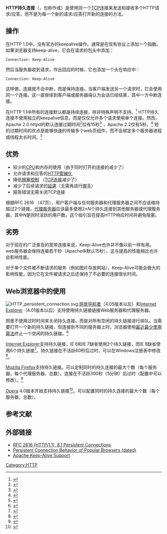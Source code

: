 {{noteTA|G1=IT}}
{{HTTP}}
'''HTTP持久连接'''（{{Lang-en|'''HTTP persistent connection'''}}，也称作{{Lang|en|'''HTTP keep-alive'''}}或{{Lang|en|'''HTTP connection reuse'''}}）是使用同一个[[传输控制协议|TCP]]连接来发送和接收多个HTTP请求/应答，而不是为每一个新的请求/应答打开新的连接的方法。

== 操作 ==
在HTTP 1.0中，没有官方的keepalive操作。通常是在现有协议上添加一个指数。如果浏览器支持keep-alive，它会在请求的包头中添加：
 Connection: Keep-Alive
然后当服务器收到请求，作出回应的时候，它也添加一个头在响应中：
 Connection: Keep-Alive
这样做，连接就不会中断，而是保持连接。当客户端发送另一个请求时，它会使用同一个连接。这一直继续到客户端或服务器端认为会话已经结束，其中一方中断连接。 

在HTTP 1.1中所有的连接默认都是持续连接，除非特殊声明不支持。<ref>{{Cite web |url=http://tools.ietf.org/html/rfc2616#section-8.1 |title=Persistent HTTP Connections in RFC 2616 "Hypertext Transfer Protocol -- HTTP/1.1" |accessdate=2012-01-19 |archive-date=2011-03-07 |archive-url=https://web.archive.org/web/20110307142107/http://tools.ietf.org/html/rfc2616#section-8.1 |dead-url=no }}</ref> HTTP持久连接不使用独立的keepalive信息，而是仅仅允许多个请求使用单个连接。然而，Apache 2.0 httpd的默认连接过期时间<ref>{{Cite web |url=http://httpd.apache.org/docs/2.1/mod/core.html#keepalive |title=Apache HTTP Server - KeepAlive Directive |accessdate=2012-01-19 |archive-date=2012-01-21 |archive-url=https://web.archive.org/web/20120121073949/http://httpd.apache.org/docs/2.1/mod/core.html#keepalive |dead-url=yes }}</ref>仅有15秒<ref>{{Cite web |url=http://httpd.apache.org/docs/2.0/mod/core.html#keepalivetimeout |title=Apache HTTP Server 2.0 - KeepAliveTimeout Directive |access-date=2012-01-19 |archive-url=https://web.archive.org/web/20130503121401/http://httpd.apache.org/docs/2.0/mod/core.html#keepalivetimeout |archive-date=2013-05-03 |dead-url=yes }}</ref> ，Apache 2.2仅有5秒。<ref>{{Cite web |url=http://httpd.apache.org/docs/2.2/mod/core.html#keepalivetimeout |title=Apache HTTP Server 2.2 - KeepAliveTimeout Directive |accessdate=2012-01-19 |archive-date=2014-05-22 |archive-url=https://web.archive.org/web/20140522123325/http://httpd.apache.org/docs/2.2/mod/core.html#keepalivetimeout |dead-url=yes }}</ref> 短的过期时间的优点是能够快速的传输多个web页组件，而不会绑定多个服务器进程或线程太长时间。<ref>{{cite web |url=http://docforge.com/wiki/Httpd/KeepAlive |title=Httpd/KeepAlive |author=Multiple (wiki) |work=Docforge |accessdate=2010-01-30 |deadurl=yes |archiveurl=https://web.archive.org/web/20100106140535/http://docforge.com/wiki/Httpd/KeepAlive |archivedate=2010-01-06 }}</ref>

== 优势 ==
* 较少的[[CPU|CPU]]和内存的使用（由于同时打开的连接的减少了）
* 允许请求和应答的[[HTTP管線化|HTTP管線化]]
* 降低[[拥塞控制|拥塞控制]] （[[传输控制协议|TCP连接]]减少了）
* 减少了后续请求的[[延遲_(電腦)|延遲]]（无需再进行[[握手_(技术)|握手]]）
* 报告错误无需关闭TCP连接

根据RFC 2616 （47页），用户客户端与任何服务器和代理服务器之间不应该维持超过2个链接。[[代理服务器|代理服务器]]应该最多使用2×<var>N</var>个持久连接到其他服务器或代理服务器，其中<var>N</var>是同时活跃的用户数。这个指引旨在提高HTTP响应时间并避免阻塞。

== 劣势 ==
对于现在的广泛普及的宽带连接来说，Keep-Alive也许并不像以前一样有用。web服务器会保持连接若干秒（Apache中默认15秒），这与提高的性能相比也许会影响性能。

对于单个文件被不断请求的服务（例如图片存放网站），Keep-Alive可能会极大的影响性能，因为它在文件被请求之后还保持了不必要的连接很长时间。

== Web浏览器中的使用 ==
[[Image:HTTP_persistent_connection.svg|thumb]]
[[网景导航者|网景导航者]]（4.05版本以后）和[[Internet_Explorer|Internet Explorer]]（4.01版本以后）支持使用持久链接链接Web服务器和代理服务器。

网景不使用过时时间来关闭持久连接。而是对所有空闲的持久链接进行排队。当需要打开一个新的持久链接，但连接到不同的服务器上时，浏览器使用[[最近最少使用算法|最近最少使用算法]]终止一个空闲的持久链接。<ref>{{cite web | url=http://www.cs.wisc.edu/~cao/papers/persistent-connection.html | title=Persistent Connection Behavior of Popular Browsers | date=1998-12-09 | publisher=University of Wisconsin-Madison | accessdate=2009-07-08 | author=Zhe Wang and Pei Cao | archive-date=2007-04-04 | archive-url=https://web.archive.org/web/20070404025532/http://www.cs.wisc.edu/%7Ecao/papers/persistent-connection.html | dead-url=no }}</ref>

[[Internet_Explorer|Internet Explorer]]支持持久链接，IE 6和IE 7缺省使用2个持久链接，而IE 8缺省使用6个持久链接<ref>{{cite web | url=http://www.stevesouders.com/blog/2008/03/10/ie8-speeds-things-up/ | title=IE8 speeds things up | date=2008-03-10 | publisher=stevesouders.com | accessdate=2009-07-17 | archive-date=2009-08-10 | archive-url=https://web.archive.org/web/20090810230948/http://www.stevesouders.com/blog/2008/03/10/ie8-speeds-things-up/ | dead-url=no }}</ref>。持久链接在不活跃60秒后过时，可以在Windows注册表中修改<ref>{{cite web | url=http://support.microsoft.com/kb/813827 | title=How to change the default keep-alive time-out value in Internet Explorer | date=2007-10-27 | publisher=Microsoft | accessdate=2009-07-17 | archive-date=2009-07-22 | archive-url=https://web.archive.org/web/20090722163626/http://support.microsoft.com/kb/813827 | dead-url=no }}</ref>。

[[Mozilla_Firefox|Mozilla Firefox]]支持持久链接。可以定制同时的持久连接的最大个数（每个服务器，每个代理服务器，总数）。连接在不活跃300秒（5分钟）后过时（配置中可以修改）。<ref>{{cite web | url=http://kb.mozillazine.org/Network.http.keep-alive.timeout | title=Network.http.keep-alive.timeout | publisher=mozillazine.org | accessdate=2009-07-17 | archive-date=2009-06-08 | archive-url=https://web.archive.org/web/20090608091724/http://kb.mozillazine.org/Network.http.keep-alive.timeout | dead-url=no }}</ref>

[[Opera浏览器|Opera]] 4.0版本开始支持持久链接<ref>{{cite web | url=http://www.opera.com/press/releases/2000/03/28/ | title=Opera 4.0 Upgrades File Exchange: Includes HTTP 1.1 | date=2000-03-28 | publisher=Opera Software | accessdate=2009-07-08 | archive-url=https://web.archive.org/web/20100910111319/http://www.opera.com/press/releases/2000/03/28/ | archive-date=2010-09-10 | dead-url=yes }}</ref>。可以配置同时的持久连接的最大个数（每个服务器，总数）。

== 参考文献 ==
{{reflist}}

== 外部链接 ==
* [http://www.w3.org/Protocols/rfc2616/rfc2616-sec8.html RFC 2616 (HTTP/1.1), 8.1 Persistent Connections]{{Wayback|url=http://www.w3.org/Protocols/rfc2616/rfc2616-sec8.html |date=20100824013010 }}
* [http://www.cs.wisc.edu/~cao/papers/persistent-connection.html Persistent Connection Behavior of Popular Browsers (dated)]{{Wayback|url=http://www.cs.wisc.edu/~cao/papers/persistent-connection.html |date=20070404025532 }}
* [http://httpd.apache.org/docs/1.3/keepalive.html Apache Keep-Alive Support]{{Wayback|url=http://httpd.apache.org/docs/1.3/keepalive.html |date=20100722100137 }}

[[Category:HTTP|Category:HTTP]]